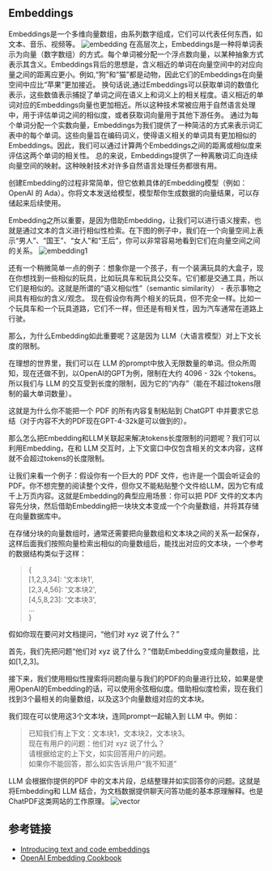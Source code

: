 ## Embeddings
Embeddings是一个多维向量数组，由系列数字组成，它们可以代表任何东西，如文本、音乐、视频等。
![embedding](http://image.iflightit.com/uPic/nevlSK.jpg)
在高层次上，Embeddings是一种将单词表示为向量（数字数组）的方式。每个单词被分配一个浮点数向量，以某种抽象方式表示其含义。Embeddings背后的思想是，含义相近的单词在向量空间中的对应向量之间的距离应更小。例如,“狗”和“猫”都是动物，因此它们的Embeddings在向量空间中应比“苹果”更加接近。
换句话说,通过Embeddings可以获取单词的数值化表示，这些数值表示捕捉了单词之间在语义上和词义上的相关程度。语义相近的单词对应的Embeddings向量也更加相近。所以这种技术常被应用于自然语言处理中，用于评估单词之间的相似度，或者获取词向量用于其他下游任务。
通过为每个单词分配一个实数向量，Embeddings为我们提供了一种简洁的方式来表示词汇表中的每个单词。这些向量旨在编码词义，使得语义相关的单词具有更加相似的Embeddings。因此，我们可以通过计算两个Embeddings之间的距离或相似度来评估这两个单词的相关性。
总的来说，Embeddings提供了一种离散词汇向连续向量空间的映射。这种映射技术对许多自然语言处理任务都很有用。

创建Embedding的过程非常简单，但它依赖具体的Embedding模型（例如：OpenAI 的 Ada）。你将文本发送给模型，模型帮你生成数据的向量结果，可以存储起来后续使用。

Embedding之所以重要，是因为借助Embedding，让我们可以进行语义搜索，也就是通过文本的含义进行相似性检索。在下图的例子中，我们在一个向量空间上表示“男人”、“国王”、“女人”和“王后”，你可以非常容易地看到它们在向量空间之间的关系。
![embedding1](http://image.iflightit.com/uPic/InmPxL.jpg)

还有一个稍微简单一点的例子：想象你是一个孩子，有一个装满玩具的大盒子，现在你想找到一些相似的玩具，比如玩具车和玩具公交车。它们都是交通工具，所以它们是相似的。这就是所谓的“语义相似性”（semantic similarity） - 表示事物之间具有相似的含义/观念。
现在假设你有两个相关的玩具，但不完全一样。比如一个玩具车和一个玩具道路，它们不一样，但还是有相关性，因为汽车通常在道路上行驶。

那么，为什么Embedding如此重要呢？这是因为 LLM（大语言模型）对上下文长度的限制。

在理想的世界里，我们可以在 LLM 的prompt中放入无限数量的单词。但众所周知，现在还做不到，以OpenAI的GPT为例，限制在大约 4096 - 32k 个tokens。所以我们与 LLM 的交互受到长度的限制，因为它的“内存”（能在不超过tokens限制的最大单词数量）。

这就是为什么你不能把一个 PDF 的所有内容复制粘贴到 ChatGPT 中并要求它总结（对于内容不大的PDF现在GPT-4-32k是可以做到的）。

那么怎么把Embedding和LLM关联起来解决tokens长度限制的问题呢？我们可以利用Embedding，在和 LLM 交互时，上下文窗口中仅包含相关的文本内容，这样就不会超过tokens的长度限制。

让我们来看一个例子：假设你有一个巨大的 PDF 文件，也许是一个国会听证会的PDF。你不想完整的阅读整个文件，但你又不能粘贴整个文件给LLM，因为它有成千上万页内容。这就是Embedding的典型应用场景：你可以把 PDF 文件的文本内容先分块，然后借助Embedding把一块块文本变成一个个向量数组，并将其存储在向量数据库中。

在存储分块的向量数组时，通常还需要把向量数组和文本块之间的关系一起保存，这样后面我们按照向量检索出相似的向量数组后，能找出对应的文本块，一个参考的数据结构类似于这样：

> \{ \
    [1,2,3,34]: '文本块1', \
    [2,3,4,56]: '文本块2', \
    [4,5,8,23]: '文本块3', \
    ... \
\}

假如你现在要问对文档提问，“他们对 xyz 说了什么？”

首先，我们先把问题“他们对 xyz 说了什么？”借助Embedding变成向量数组，比如[1,2,3]。

接下来，我们使用相似性搜索将问题向量与我们的PDF的向量进行比较，如果是使用OpenAI的Embedding的话，可以使用余弦相似度。借助相似度检索，现在我们找到3个最相关的向量数组，以及这3个向量数组对应的文本块。

我们现在可以使用这3个文本块，连同prompt一起输入到 LLM 中。例如：
> 已知我们有上下文：文本块1，文本块2，文本块3。\
现在有用户的问题：他们对 xyz 说了什么？ \
请根据给定的上下文，如实回答用户的问题。 \
如果你不能回答，那么如实告诉用户“我不知道” 

LLM 会根据你提供的PDF 中的文本片段，总结整理并如实回答你的问题。这就是将Embedding和 LLM 结合，为文档数据提供聊天问答功能的基本原理解释。也是ChatPDF这类网站的工作原理。
![vector](http://image.iflightit.com/uPic/1OcmGG.jpg)
## 参考链接

* [Introducing text and code embeddings](https://openai.com/blog/introducing-text-and-code-embeddings)
* [OpenAI Embedding Cookbook](https://github.com/openai/openai-cookbook/blob/main/examples/Question_answering_using_embeddings.ipynb)